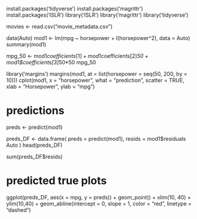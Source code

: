 
install.packages('tidyverse')
install.packages('magrittr')
install.packages('ISLR')
library('ISLR')
library('magrittr')
library('tidyverse')


movies <- read.csv("movie_metadata.csv")


data(Auto)
mod1 <- lm(mpg ~ horsepower + I(horsepower^2),
          data = Auto)
summary(mod1)          


mpg_50 <- mod1$coefficients[1] + mod1$coefficients[2]*50 + mod1$coefficients[3]*50*50
mpg_50


library('margins')
margins(mod1, at = list(horsepower = seq(50, 200, by = 10)))
cplot(mod1, x = "horsepower", what = "prediction", 
      scatter = TRUE, xlab = "Horsepower", ylab = "mpg")


# predictions
preds <- predict(mod1)

preds_DF <- data.frame(
  preds = predict(mod1),
  resids = mod1$residuals
  Auto
)
head(preds_DF)

sum(preds_DF$resids)

# predicted true plots
ggplot(preds_DF, aes(x = mpg, y = preds)) +
  geom_point() + xlim(10, 40) + ylim(10,40) +
  geom_abline(intercept = 0, slope = 1, color = "red",
              linetype = "dashed")
  
  